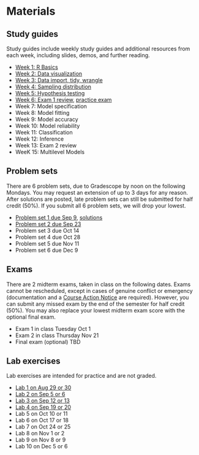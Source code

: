 # Materials

## Study guides 

Study guides include weekly study guides and additional resources from each week, including slides, demos, and further reading.

- [Week 1: R Basics](notes/r-basics.qmd)
- [Week 2: Data visualization](notes/data-visualization.qmd)
- [Week 3: Data import, tidy, wrangle](notes/data-wrangling.qmd) 
- [Week 4: Sampling distribution](notes/sampling-distribution.qmd) 
- [Week 5: Hypothesis testing](notes/hypothesis-testing.qmd) 
- [Week 6: Exam 1 review](notes/exam-1-review.qmd), [practice exam](/exams/exam-01-practice.qmd)
- Week 7: Model specification 
- Week 8: Model fitting
- Week 9: Model accuracy 
- Week 10: Model reliability 
- Week 11: Classification 
- Week 12: Inference
- Week 13: Exam 2 review
- WeeK 15: Multilevel Models 

## Problem sets

There are 6 problem sets, due to Gradescope by noon on the following Mondays. You may request an extension of up to 3 days for any reason. After solutions are posted, late problem sets can still be submitted for half credit (50%). If you submit all 6 problem sets, we will drop your lowest. 

- [Problem set 1 due Sep 9](psets/pset-01.qmd), [solutions](https://colab.research.google.com/drive/1nj3NLzLEb7ugXH0gssJwkd36_YFeMoCC?usp=sharing)
- [Problem set 2 due Sep 23](psets/pset-02.qmd)
- Problem set 3 due Oct 14 
- Problem set 4 due Oct 28
- Problem set 5 due Nov 11
- Problem set 6 due Dec 9 

<!-- 
    Hi [Professor's Name],

    I’m having a [busy/difficult/etc.] week and was wondering if I could take an extra 3 days to complete the [name of the assignment]? I’d really appreciate it.

    Thank you,
    [Your Name] -->

## Exams

There are 2 midterm exams, taken in class on the following dates. Exams cannot be rescheduled, except in cases of genuine conflict or emergency (documentation and a [Course Action Notice](https://srfs.upenn.edu/student-records/course-action-notices) are required). However, you can submit any missed exam by the end of the semester for half credit (50%). You may also replace your lowest midterm exam score with the optional final exam. 

- Exam 1 in class Tuesday Oct 1
- Exam 2 in class Thursday Nov 21 
- Final exam (optional) TBD 

## Lab exercises

Lab exercises are intended for practice and are not graded.

- [Lab 1 on Aug 29 or 30](labs/lab-01.qmd)
- [Lab 2 on Sep 5 or 6](labs/lab-02.qmd)
- [Lab 3 on Sep 12 or 13](labs/lab-03.qmd)
- [Lab 4 on Sep 19 or 20](labs/lab-04.qmd)
- Lab 5 on Oct 10 or 11
- Lab 6 on Oct 17 or 18
- Lab 7 on Oct 24 or 25
- Lab 8 on Nov 1 or 2
- Lab 9 on Nov 8 or 9
- Lab 10 on Dec 5 or 6

<!-- ## Practice exercises 

Practice exercies are a self-guided practice tool that takes you through the study guide can use for more practice (before or after the lecture). 

- [Practice 1: R Basics](practice/practice-01.qmd)
- Practice 2: Data visualization
- Practice 3: Data wrangling 
- Practice 4: Sampling distribution 
- Practice 5: Hypothesis testing 
- Practice 6: Model specification 
- Practice 8: Model fitting
- Practice 9: Model accuracy 
- Practice 10: Model reliability 
- Practice 11: Classification 
- Practice 12: Inference
- Practice 15: Multilevel Models 
 -->
